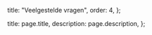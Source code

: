 
  title: "Veelgestelde vragen",
  order: 4,
};

  title: page.title,
  description: page.description,
};

<DiplomalijnFaq category="instructeur" />
